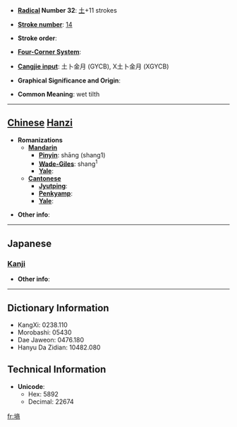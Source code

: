 * '''[[Wiktionary:Chinese radical index| Radical]] Number 32''': [[Wiktionary:Chinese radical index 土|土]]+11 strokes

* '''[[Wiktionary:Chinese total strokes index|Stroke number]]''': [[Wiktionary:Chinese total strokes index 14|14]]

* '''Stroke order''': 

* '''[[Wiktionary:Chinese four corner index|Four-Corner System]]''': 

* '''[[Wiktionary:Chinese Cangjie index|Cangjie input]]''': 土卜金月 (GYCB), X土卜金月 (XGYCB)

* '''Graphical Significance and Origin''': 

* '''Common Meaning''': wet tilth

----

== [[Chinese]] [[Hanzi]] ==

* '''Romanizations'''
** '''[[Mandarin]]'''
*** '''[[Pinyin]]''': shāng (shang1)
*** '''[[Wade-Giles]]''': shang<sup>1</sup>
*** '''[[Yale]]''': 
** '''[[Cantonese]]'''
*** '''[[Jyutping]]''':
*** '''[[Penkyamp]]''': 
*** '''[[Yale]]''': 

* '''Other info''': 

----

==Japanese==
===[[Kanji]]===
{{kanji|on readings=[[しょう]] (shō)|kun readings=}}

* '''Other info''':  

----

== Dictionary Information ==

* KangXi: 0238.110
* Morobashi: 05430
* Dae Jaweon: 0476.180
* Hanyu Da Zidian: 10482.080

== Technical Information ==

* '''Unicode''':
** Hex: 5892
** Decimal: 22674

[[fr:墒]]